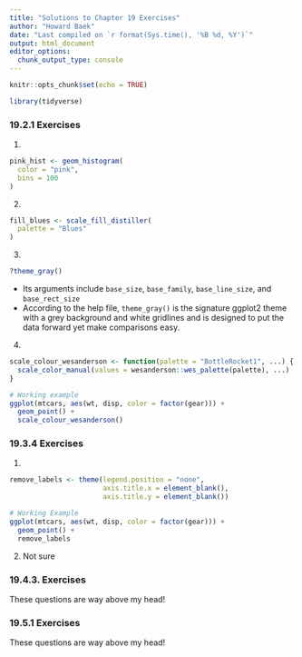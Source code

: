 ```yaml
---
title: "Solutions to Chapter 19 Exercises"
author: "Howard Baek"
date: "Last compiled on `r format(Sys.time(), '%B %d, %Y')`"
output: html_document
editor_options: 
  chunk_output_type: console
---
```


```r
knitr::opts_chunk$set(echo = TRUE)
```


```r
library(tidyverse)
```


### 19.2.1 Exercises

1. 
```r
pink_hist <- geom_histogram(
  color = "pink",
  bins = 100
)
```

2. 
```r
fill_blues <- scale_fill_distiller(
  palette = "Blues"
)
```


3.
```r
?theme_gray()
```

- Its arguments include `base_size`, `base_family`, `base_line_size`, and `base_rect_size`
- According to the help file, `theme_gray()` is the signature ggplot2 theme with a grey background and white gridlines and is designed to put the data forward yet make comparisons easy.



4.
```r
scale_colour_wesanderson <- function(palette = "BottleRocket1", ...) {
  scale_color_manual(values = wesanderson::wes_palette(palette), ...) 
}

# Working example
ggplot(mtcars, aes(wt, disp, color = factor(gear))) +
  geom_point() +
  scale_colour_wesanderson()
```




### 19.3.4 Exercises

1. 
```r
remove_labels <- theme(legend.position = "none",
                       axis.title.x = element_blank(),
                       axis.title.y = element_blank())

# Working Example
ggplot(mtcars, aes(wt, disp, color = factor(gear))) +
  geom_point() +
  remove_labels
```


2. Not sure 


### 19.4.3. Exercises

These questions are way above my head!

### 19.5.1 Exercises

These questions are way above my head!
